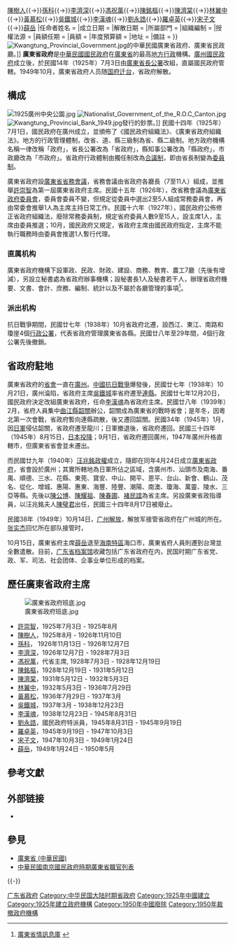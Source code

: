 {{Hatnote|此條目介紹的是原[[中華民國政府|中華民國政府]]下属的广东省政府。關於隶属[[汪伪政权|汪伪政权]]和现存的广东省政府，請見：[[广东省政府_(汪伪)|广东省政府 (汪伪)]]、[[广东省人民政府|广东省人民政府]]。}}
{{中華民國政府部門基礎資訊
|部門名稱       = 廣東省政府
|外文名稱       = 
|外文語言       = 
|部門標誌       = 
|代表圖像       = 
|代表圖像名稱   = 
|所屬國家       = {{ROC-1928}}
|首長職銜       = [[中華民國南京國民政府時期廣東省職官列表|省主席]]
|首長姓名       = [[許崇智|許崇智]]{{→}}[[陳樹人|陳樹人]]{{→}}[[孫科|孫科]]{{→}}[[李濟深|李濟深]]{{→}}[[馮祝萬|馮祝萬]]{{→}}[[陳銘樞|陳銘樞]]{{→}}[[陳濟棠|陳濟棠]]{{→}}[[林翼中|林翼中]]{{→}}[[黃慕松|黃慕松]]{{→}}[[吳鐵城|吳鐵城]]{{→}}[[李漢魂|李漢魂]]{{→}}[[劉永誥|劉永誥]]{{→}}[[羅卓英|羅卓英]]{{→}}[[宋子文|宋子文]]{{→}}[[薛岳|薛岳]]
|任命者姓名     = 
|成立日期       = {{Start date and age|1925|07|03}}
|解散日期       = {{Start date and age|1949|10|15}}
|所屬部門       = 
|組織編制       = 
|授權法源       = 
|員額任期       = 
|員額           = 
|年度預算額     = 
|地址           = 
|備註           = 
}}
[[File:Kwangtung_Provincial_Government.jpg|thumb]]的中華民國廣東省政府、廣東省民政廳。]]
'''廣東省政府'''是[[中華民國|中華民國]][[國民政府|國民政府]]在[[廣東省_(中華民國)|廣東省]]的最高[[地方行政|地方行政]]機構。[[廣州國民政府|廣州國民政府]]成立後，於民國14年（1925年）7月3日由[[廣東省長公署|廣東省長公署]]改組，直屬國民政府管轄。1949年10月，廣東省政府人员随[[国府迁台|国府迁台]]，省政府解散。

== 構成 ==
[[File:1925廣州中央公園.jpg|thumb]]
[[File:Nationalist_Government_of_the_R.O.C_Canton.jpg|thumb]]
[[File:Kwangtung_Provincial_Bank_1949.jpg|thumb]]發行的鈔票。]]
民國十四年（1925年）7月1日，國民政府在廣州成立，並頒佈了《國民政府組織法》、《廣東省政府組織法》。地方的行政管理體制，改省、道、縣三級制為省、縣二級制。地方政府機構名稱一律改稱「政府」，省長公署改為「省政府」，縣知事公署改為「縣政府」，市政廳改為「市政府」。省政府行政體制由獨任制改為[[合議制|合議制]]，即由省長制變為[[委員制|委員制]]。

廣東省政府設[[廣東省省務會議|廣東省省務會議]]，省務會議由省政府各廳長（7至11人）組成，並推舉[[許崇智|許崇智]]為第一屆廣東省政府主席。民國十五年（1926年），改省務會議為[[廣東省政府委員會|廣東省政府委員會]]，委員會委員不變，但規定從委員中選出2至5人組成常務委員會，再由常委會推舉1人為主席主持日常工作。民國十六年（1927年），國民政府公佈修正省政府組織法，廢除常務委員制，規定省府委員人數9至15人，設主席1人，主席由委員推選；10月，國民政府又規定，省政府主席由國民政府指定，主席不能執行職務時由委員會推選1人暫行代理。

=== 直属机构===

廣東省政府機構下設軍政、民政、財政、建設、商務、教育、農工7廳（先後有增減），另設立秘書處為省政府辦事機構；設秘書長1人及秘書若干人，辦理省政府機要、文書、會計、庶務、編制、統計以及不屬於各廳管理的事項<ref>[http://www.gd-info.gov.cn/books/dtree/showbook.jsp?paths=201&stype=v&siteid=mastersite&sitename=广东省情信息库 廣東省情訊息庫] {{webarchive|url=https://archive.is/20121130155849/http://www.gd-info.gov.cn/books/dtree/showbook.jsp?paths=201&stype=v&siteid=mastersite&sitename=%E5%B9%BF%E4%B8%9C%E7%9C%81%E6%83%85%E4%BF%A1%E6%81%AF%E5%BA%93 |date=2012-11-30 }}</ref>。

=== 派出机构 ===

抗日戰爭期間，民國廿七年（1938年）10月省政府北遷，設西江、東江、南路和瓊崖4個[[行政公署|行政公署]]，代表省政府管理廣東省各縣。民國廿八年至29年間，4個行政公署先後撤銷。

== 省政府駐地 ==

廣東省政府的[[省會|省會]]一直在[[廣州市_(中華民國)|廣州]]。[[中國抗日戰爭|中國抗日戰爭]]爆發後，民國廿七年（1938年）10月21日，廣州淪陷，省政府主席[[吳鐵城|吳鐵城]]率省府遷至[[連縣|連縣]]。民國廿七年12月20日，國民政府決定改組廣東省政府，任命[[李漢魂|李漢魂]]為省政府主席。民國廿八年（1939年）2月，省府人員集中[[曲江縣|曲江縣]][[韶關|韶關]]辦公，韶關成為廣東省的戰時省會；是年冬，因粵北第一次會戰，省政府暫向連縣疏散，後又遷回韶關。民國34年（1945年）1月，因[[日軍|日軍]]侵佔韶關，省政府遷至龍川；日軍撤退後，省政府遷回。民國三十四年（1945年）8月15日，[[日本投降|日本投降]]；9月1日，省政府遷回廣州，1947年廣州升格直轄市，但廣東省省會並未遷出。

而民國廿九年（1940年）[[汪兆銘政權|汪兆銘政權]]成立，隨即在同年4月24日成立[[广东省政府_(汪伪)|廣東省政府]]，省會設於廣州；其實所轄地為日軍所佔之區域，含廣州市、汕頭市及南海、番禺、順德、三水、花縣、東莞、寶安、中山、開平、恩平、台山、新會、鶴山、茂名、從化、增城、惠陽、惠東、海豐、陸豐、潮陽、南澳、瓊海、萬靈、陵水、三亞等縣。先後以[[陳公博|陳公博]]、[[陳耀祖|陳耀祖]]、[[陳春圃|陳春圃]]、[[褚民誼|褚民誼]]為省主席。另設廣東省政指導員，以汪兆銘夫人[[陳璧君|陳璧君]]出任，民國三十四年8月17日被廢止。

民國38年（1949年）10月14日，[[廣州戰役_(1949年)|广州解放]]，解放军接管省政府在广州城的所在。[[张实杰|张实杰]]回忆所在部队接管时，{{quote|“那时候稀里糊涂的也不知道是省政府。也没有费过一枪一弹。里面还有工作人员在维持秩序、看着房子，军队就没有了。那里面的资料、文件什么都没有毁坏，都保存下来了<ref>{{Cite web |url=http://www.gzzxws.gov.cn/dtsl/zgdsg/ksls/kswygzjf/201008/t20100803_19128_1.htm |title=张实杰：我们就是这样子解放广州的 |accessdate=2022-01-04 |author=张实杰 |date=2018-06-29 |work= |publisher=广州文史网站，摘自中共广州市委党史研究室、广东革命历史博物馆——《我与广州解放》|language=Zh-hans }}</ref>。”}}<p>10月15日，廣東省府主席[[薛岳|薛岳]]退至[[海南特別行政區|海南特區]]海口市，廣東省府人員則遷到台灣並全數遣散。目前，[[广东省档案馆|广东省档案馆]]收藏包括广东省政府在内，民国时期广东省党、政、军、司法、社会团体、企事业单位形成的档案。

== 歷任廣東省政府主席 ==
[[File:廣東省政府班底.jpg|thumb]]
* [[許崇智|許崇智]]，1925年7月3日 - 1925年8月
* [[陳樹人|陳樹人]]，1925年8月 - 1926年11月10日
* [[孫科|孫科]]， 1926年11月13日 - 1926年12月7日
* [[李濟深|李濟深]]，1926年12月7日 - 1928年7月3日
* [[馮祝萬|馮祝萬]]，代省主席, 1928年7月3日 - 1928年12月19日
* [[陳銘樞|陳銘樞]]，1928年12月19日 - 1931年5月12日
* [[陳濟棠|陳濟棠]]，1931年5月12日 - 1932年5月3日
* [[林翼中|林翼中]]，1932年5月3日 - 1936年7月29日
* [[黃慕松|黃慕松]]，1936年7月29日 - 1937年3月
* [[吳鐵城|吳鐵城]]，1937年3月 - 1938年12月23日
* [[李漢魂|李漢魂]]，1938年12月23日 - 1945年8月31日
* [[劉永誥|劉永誥]]，國民政府特派員，1945年8月31日 - 1945年9月19日
* [[羅卓英|羅卓英]]，1945年9月19日 - 1947年10月3日
* [[宋子文|宋子文]]，1947年10月3日 - 1949年1月24日
* [[薛岳|薛岳]]，1949年1月24日 - 1950年5月

== 參考文獻 ==
{{Reflist}}

== 外部链接 ==
* {{Commons category-inline|Kwangtung Provincial Government}}

== 參見 ==
{{Portal box|中華民國|廣東}}
* [[廣東省_(中華民國)|廣東省 (中華民國)]]
* [[中華民國南京國民政府時期廣東省職官列表|中華民國南京國民政府時期廣東省職官列表]]

{{-}}
{{s-start}}
{{s-before|{{Flagicon|ROC|1912}} [[廣東省長公署|廣東省長公署]]}}
{{s-title|rows=2|{{Flagicon|ROC}} [[廣東省|廣東省]][[最高行政機構|最高行政機構]]}}
{{s-after|{{Flagicon|PRC}} [[廣東省人民政府|廣東省人民政府]]}}
{{s-end}}

{{中華民國大陸時期省政府}}
[[Category:广东省政府|]]
[[Category:中华民国大陆时期省政府|Category:中华民国大陆时期省政府]]
[[Category:1925年中國建立|Category:1925年中國建立]]
[[Category:1925年建立政府機構|Category:1925年建立政府機構]]
[[Category:1950年中國廢除|Category:1950年中國廢除]]
[[Category:1950年裁撤政府機構|Category:1950年裁撤政府機構]]